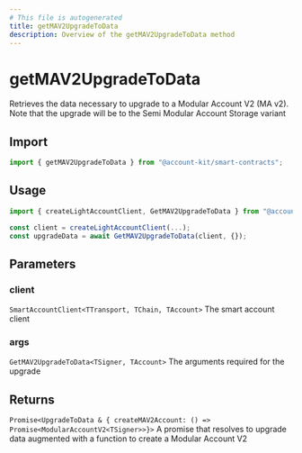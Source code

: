 ```yaml
---
# This file is autogenerated
title: getMAV2UpgradeToData
description: Overview of the getMAV2UpgradeToData method
---
```


# getMAV2UpgradeToData

Retrieves the data necessary to upgrade to a Modular Account V2 (MA v2).
Note that the upgrade will be to the Semi Modular Account Storage variant

## Import

```ts
import { getMAV2UpgradeToData } from "@account-kit/smart-contracts";
```

## Usage

```ts
import { createLightAccountClient, GetMAV2UpgradeToData } from "@account-kit/smart-contracts";

const client = createLightAccountClient(...);
const upgradeData = await GetMAV2UpgradeToData(client, {});
```

## Parameters

### client

`SmartAccountClient<TTransport, TChain, TAccount>`
The smart account client

### args

`GetMAV2UpgradeToData<TSigner, TAccount>`
The arguments required for the upgrade

## Returns

`Promise<UpgradeToData & { createMAV2Account: () => Promise<ModularAccountV2<TSigner>>}>`
A promise that resolves to upgrade data augmented with a function to create a Modular Account V2

